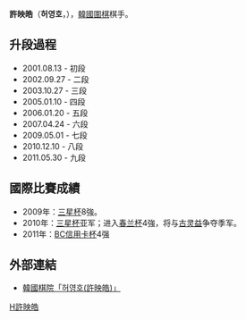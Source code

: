 {{Infobox Go player
| 全名 = 許映皓
| 英文名 = Heo Yeongho
| 韓文名 = 허영호
| 生於 = {{birth date and age|1986|7|2}}
| 出生地 = [[韩国|韩国]]
| 國籍 = {{KOR}}
| 師從 = 
| 學生 = 無
| 職業生涯 = 2001年至今
| 段位 = 九段
| 所屬 = [[韩国棋院|韩国棋院]]
}}

'''許映皓'''（'''허영호'''，{{bd|1986年|7月2日|||catIdx=K}}），[[韓國|韓國]][[圍棋|圍棋]]棋手。

== 升段過程 ==
* 2001.08.13 - 初段
* 2002.09.27 - 二段
* 2003.10.27 - 三段
* 2005.01.10 - 四段
* 2006.01.20 - 五段
* 2007.04.24 - 六段
* 2009.05.01 - 七段
* 2010.12.10 - 八段
* 2011.05.30 - 九段

== 國際比賽成績 ==
* 2009年：[[三星杯|三星杯]]8強。
* 2010年：[[三星杯|三星杯]]亚军；进入[[春兰杯|春兰杯]]4強，将与[[古灵益|古灵益]]争夺季军。
* 2011年：[[BC信用卡杯|BC信用卡杯]]4强

== 外部連結 ==
*[http://www.baduk.or.kr/record/player/10000278 韓國棋院「허영호(許映皓)」] {{Wayback|url=http://www.baduk.or.kr/record/player/10000278 |date=20200112085225 }} 

[[Category:韩国围棋棋手|H許映皓]]